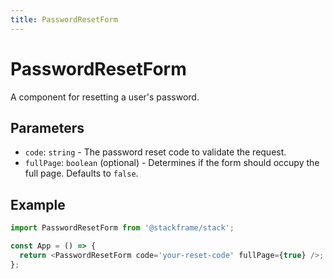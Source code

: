 ```yaml
---
title: PasswordResetForm
---
```


# PasswordResetForm

A component for resetting a user's password.

## Parameters

- `code`: `string` - The password reset code to validate the request.
- `fullPage`: `boolean` (optional) - Determines if the form should occupy the full page. Defaults to `false`.

## Example

```typescript
import PasswordResetForm from '@stackframe/stack';

const App = () => {
  return <PasswordResetForm code='your-reset-code' fullPage={true} />;
};
```